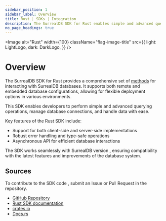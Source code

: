 ```yaml
---
sidebar_position: 1
sidebar_label: Overview
title: Rust | SDKs | Integration
description: The SurrealDB SDK for Rust enables simple and advanced querying of a remote or embedded database.
no_page_headings: true
---
```



<Image
    alt="Rust"
    width={100}
    className="flag-image-title"
    src={{
        light: LightLogo,
        dark: DarkLogo,
    }}
/>

# Overview

The SurrealDB SDK for Rust provides a comprehensive set of [methods](/docs/sdk/rust/methods) for interacting with SurrealDB databases. It supports both remote and embedded database configurations, allowing for flexible deployment options in various environments. 

This SDK enables developers to perform simple and advanced querying operations, manage database connections, and handle data with ease.

Key features of the Rust SDK include:
- Support for both client-side and server-side implementations
- Robust error handling and type-safe operations
- Asynchronous API for efficient database interactions

The SDK works seamlessly with SurrealDB version <Version />, ensuring compatibility with the latest features and improvements of the database system.

## Sources

To contribute to the SDK code , submit an Issue or Pull Request in the repository.

- [GitHub Repository](https://github.com/surrealdb/surrealdb/tree/main/sdk)
- [Rust SDK documentation](https://github.com/surrealdb/docs.surrealdb.com/tree/main/src/content/doc-sdk-rust)
- [crates.io](https://crates.io/crates/surrealdb)
- [Docs.rs](https://docs.rs/surrealdb/latest/surrealdb/) 
